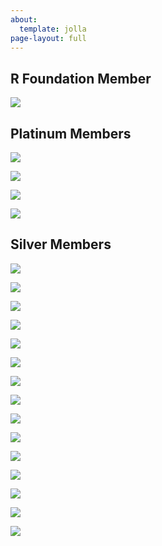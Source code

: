 ```yaml
---
about:
  template: jolla
page-layout: full
---
```

## R Foundation Member

<img src="/images/members/rfoundation-300x184.webp" />

## Platinum Members

<div class="platinum">

  <img class="platinum-img" src="/images/members/Biogen.svg" />


  <img class="platinum-img" src="/images/members/genentech-300x184.webp" />


  <img  class="platinum-img" src="/images/members/msft-300x184.webp" />


  <img  class="platinum-img"src="/images/members/posit-logo-fullcolor-TM-1-300x78.webp" />

</div>

## Silver Members

<div class="silver">
  <img class="silver-img" src="/images/members/american-statistical-association.svg" />


  <img class="silver-img" src="/images/members/Ascent_Horizontal.svg" />


  <img  class="silver-img" src="/images/members/esri-300x184.webp" />


  <img  class="silver-img"src="/images/members/google-300x184.webp" />

  <img class="silver-img" src="/images/members/GSK_logo_2022.svg-300x96.webp" />


  <img class="silver-img" src="/images/members/jnj-300x38.webp" />


  <img  class="silver-img" src="/images/members/lander-analytics.svg" />


  <img  class="silver-img"src="/images/members/merck.svg" />

  <img  class="silver-img"src="/images/members/novartis.svg" />

  <img class="silver-img" src="/images/members/novo-nordisk.svg" />


  <img class="silver-img" src="/images/members/oracle-300x184.webp" />


  <img  class="silver-img" src="https://www.r-consortium.org/wp-content/uploads/sites/13/2022/04/Pfizer_Logo_Color_RGB.svg" />


  <img  class="silver-img"src="https://www.r-consortium.org/wp-content/uploads/sites/13/2016/09/procogia-horizontal-light-bg-300x71.png" />

  <img class="silver-img" src="https://www.r-consortium.org/wp-content/uploads/sites/13/2024/03/sanofi.svg" />


  <img class="silver-img" src="https://www.r-consortium.org/wp-content/uploads/sites/13/2021/12/Swiss_Re.svg" />

</div>
